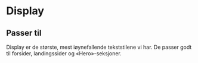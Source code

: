 
<Meta of={FhiDisplayStories} />

# Display

## Passer til

Display er de største, mest iøynefallende tekststilene vi har. De passer godt til forsider, landingssider og «Hero»-seksjoner.

<Canvas of={FhiDisplayStories.Preview} />

<Controls />

